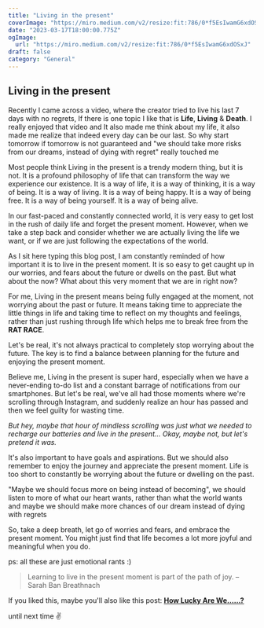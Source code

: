 ```yaml
---
title: "Living in the present"
coverImage: "https://miro.medium.com/v2/resize:fit:786/0*f5EsIwamG6xdOSxJ"
date: "2023-03-17T18:00:00.775Z"
ogImage:
  url: "https://miro.medium.com/v2/resize:fit:786/0*f5EsIwamG6xdOSxJ"
draft: false
category: "General"
---
```


## Living in the present

Recently I came across a video, where the creator tried to live his last 7 days with no regrets, If there is one topic I like that is **Life**, **Living** & **Death**. I really enjoyed that video and It also made me think about my life, it also made me realize that indeed every day can be our last. So why start tomorrow if tomorrow is not guaranteed and "we should take more risks from our dreams, instead of dying with regret" really touched me

Most people think Living in the present is a trendy modern thing, but it is not. It is a profound philosophy of life that can transform the way we experience our existence. It is a way of life, it is a way of thinking, it is a way of being. It is a way of living. It is a way of being happy. It is a way of being free. It is a way of being yourself. It is a way of being alive.

In our fast-paced and constantly connected world, it is very easy to get lost in the rush of daily life and forget the present moment. However, when we take a step back and consider whether we are actually living the life we want, or if we are just following the expectations of the world.

As I sit here typing this blog post, I am constantly reminded of how important it is to live in the present moment. It is so easy to get caught up in our worries, and fears about the future or dwells on the past. But what about the now? What about this very moment that we are in right now?

For me, Living in the present means being fully engaged at the moment, not worrying about the past or future. It means taking time to appreciate the little things in life and taking time to reflect on my thoughts and feelings, rather than just rushing through life which helps me to break free from the **RAT RACE**.

Let's be real, it's not always practical to completely stop worrying about the future. The key is to find a balance between planning for the future and enjoying the present moment.

Believe me, Living in the present is super hard, especially when we have a never-ending to-do list and a constant barrage of notifications from our smartphones. But let's be real, we've all had those moments where we're scrolling through Instagram, and suddenly realize an hour has passed and then we feel guilty for wasting time.

_But hey, maybe that hour of mindless scrolling was just what we needed to recharge our batteries and live in the present… Okay, maybe not, but let's pretend it was._

It's also important to have goals and aspirations. But we should also remember to enjoy the journey and appreciate the present moment. Life is too short to constantly be worrying about the future or dwelling on the past.

"Maybe we should focus more on being instead of becoming", we should listen to more of what our heart wants, rather than what the world wants and maybe we should make more chances of our dream instead of dying with regrets

So, take a deep breath, let go of worries and fears, and embrace the present moment. You might just find that life becomes a lot more joyful and meaningful when you do.

ps: all these are just emotional rants :)

> Learning to live in the present moment is part of the path of joy.
> – Sarah Ban Breathnach

If you liked this, maybe you'll also like this post: [**How Lucky Are We……?**](https://blog.devcoffee.me/posts/how-lucky-are-we)

until next time ✌️
